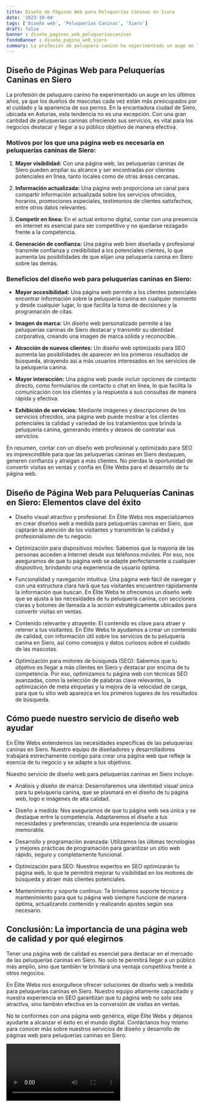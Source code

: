 ```yaml
---
title: Diseño de Páginas Web para Peluquerías Caninas en Siero
date: '2023-10-04'
tags: ['Diseño web', 'Peluquerías Caninas', 'Siero']
draft: false
banner : diseño_paginas_web_peluqueríascaninas
fondoBanner : diseño_pagina_web_siero
summary: La profesión de peluquero canino ha experimentado un auge en los últimos años, ya que los dueños de mascotas cada vez están más preocupados por el cuidado y la apariencia de sus perros. En la encantadora ciudad de Siero, ubicada en Asturias, esta tendencia no es una excepción. Con una gran cantidad de peluquerías caninas ofreciendo sus servicios, es vital para los negocios destacar y llegar a su público objetivo de manera efectiva.
---
```


## Diseño de Páginas Web para Peluquerías Caninas en Siero

La profesión de peluquero canino ha experimentado un auge en los últimos años, ya que los dueños de mascotas cada vez están más preocupados por el cuidado y la apariencia de sus perros. En la encantadora ciudad de Siero, ubicada en Asturias, esta tendencia no es una excepción. Con una gran cantidad de peluquerías caninas ofreciendo sus servicios, es vital para los negocios destacar y llegar a su público objetivo de manera efectiva.

### Motivos por los que una página web es necesaria en peluquerías caninas de Siero:

1. **Mayor visibilidad:** Con una página web, las peluquerías caninas de Siero pueden ampliar su alcance y ser encontradas por clientes potenciales en línea, tanto locales como de otras áreas cercanas.

2. **Información actualizada:** Una página web proporciona un canal para compartir información actualizada sobre los servicios ofrecidos, horarios, promociones especiales, testimonios de clientes satisfechos, entre otros datos relevantes.

3. **Competir en línea:** En el actual entorno digital, contar con una presencia en internet es esencial para ser competitivo y no quedarse rezagado frente a la competencia.

4. **Generación de confianza:** Una página web bien diseñada y profesional transmite confianza y credibilidad a los potenciales clientes, lo que aumenta las posibilidades de que elijan una peluquería canina en Siero sobre las demás.

### Beneficios del diseño web para peluquerías caninas en Siero:

- **Mayor accesibilidad:** Una página web permite a los clientes potenciales encontrar información sobre la peluquería canina en cualquier momento y desde cualquier lugar, lo que facilita la toma de decisiones y la programación de citas.

- **Imagen de marca:** Un diseño web personalizado permite a las peluquerías caninas de Siero destacar y transmitir su identidad corporativa, creando una imagen de marca sólida y reconocible.

- **Atracción de nuevos clientes:** Un diseño web optimizado para SEO aumenta las posibilidades de aparecer en los primeros resultados de búsqueda, atrayendo así a más usuarios interesados en los servicios de la peluquería canina.

- **Mayor interacción:** Una página web puede incluir opciones de contacto directo, como formularios de contacto o chat en línea, lo que facilita la comunicación con los clientes y la respuesta a sus consultas de manera rápida y efectiva.

- **Exhibición de servicios:** Mediante imágenes y descripciones de los servicios ofrecidos, una página web puede mostrar a los clientes potenciales la calidad y variedad de los tratamientos que brinda la peluquería canina, generando interés y deseos de contratar sus servicios.

En resumen, contar con un diseño web profesional y optimizado para SEO es imprescindible para que las peluquerías caninas en Siero destaquen, generen confianza y atraigan a más clientes. No pierdas la oportunidad de convertir visitas en ventas y confía en Élite Webs para el desarrollo de tu página web.

<GifSeo />

<Cta />

## Diseño de Página Web para Peluquerías Caninas en Siero: Elementos clave del éxito

- Diseño visual atractivo y profesional: En Élite Webs nos especializamos en crear diseños web a medida para peluquerías caninas en Siero, que captarán la atención de los visitantes y transmitirán la calidad y profesionalismo de tu negocio. 

- Optimización para dispositivos móviles: Sabemos que la mayoría de las personas acceden a Internet desde sus teléfonos móviles. Por eso, nos aseguramos de que tu página web se adapte perfectamente a cualquier dispositivo, brindando una experiencia de usuario óptima.

- Funcionalidad y navegación intuitiva: Una página web fácil de navegar y con una estructura clara hará que tus visitantes encuentren rápidamente la información que buscan. En Élite Webs te ofrecemos un diseño web que se ajusta a las necesidades de tu peluquería canina, con secciones claras y botones de llamada a la acción estratégicamente ubicados para convertir visitas en ventas.

- Contenido relevante y atrayente: El contenido es clave para atraer y retener a tus visitantes. En Élite Webs te ayudamos a crear un contenido de calidad, con información útil sobre los servicios de tu peluquería canina en Siero, así como consejos y datos curiosos sobre el cuidado de las mascotas.

- Optimización para motores de búsqueda (SEO): Sabemos que tu objetivo es llegar a más clientes en Siero y destacar por encima de tu competencia. Por eso, optimizamos tu página web con técnicas SEO avanzadas, como la selección de palabras clave relevantes, la optimización de meta etiquetas y la mejora de la velocidad de carga, para que tu sitio web aparezca en los primeros lugares de los resultados de búsqueda.

## Cómo puede nuestro servicio de diseño web ayudar

En Élite Webs entendemos las necesidades específicas de las peluquerías caninas en Siero. Nuestro equipo de diseñadores y desarrolladores trabajará estrechamente contigo para crear una página web que refleje la esencia de tu negocio y se adapte a tus objetivos.

Nuestro servicio de diseño web para peluquerías caninas en Siero incluye:

- Análisis y diseño de marca: Desarrollaremos una identidad visual única para tu peluquería canina, que se plasmará en el diseño de tu página web, logo e imágenes de alta calidad.

- Diseño a medida: Nos aseguramos de que tu página web sea única y se destaque entre la competencia. Adaptaremos el diseño a tus necesidades y preferencias, creando una experiencia de usuario memorable.

- Desarrollo y programación avanzada: Utilizamos las últimas tecnologías y mejores prácticas de programación para garantizar un sitio web rápido, seguro y completamente funcional.

- Optimización para SEO: Nuestros expertos en SEO optimizarán tu página web, lo que te permitirá mejorar tu visibilidad en los motores de búsqueda y atraer más clientes potenciales.

- Mantenimiento y soporte continuo: Te brindamos soporte técnico y mantenimiento para que tu página web siempre funcione de manera óptima, actualizando contenido y realizando ajustes según sea necesario.

## Conclusión: La importancia de una página web de calidad y por qué elegirnos

Tener una página web de calidad es esencial para destacar en el mercado de las peluquerías caninas en Siero. No solo te permitirá llegar a un público más amplio, sino que también te brindará una ventaja competitiva frente a otros negocios.

En Élite Webs nos enorgullece ofrecer soluciones de diseño web a medida para peluquerías caninas en Siero. Nuestro equipo altamente capacitado y nuestra experiencia en SEO garantizan que tu página web no solo sea atractiva, sino también efectiva en la conversión de visitas en ventas.

No te conformes con una página web genérica, elige Élite Webs y déjanos ayudarte a alcanzar el éxito en el mundo digital. Contáctanos hoy mismo para conocer más sobre nuestros servicios de diseño y desarrollo de páginas web para peluquerías caninas en Siero.

<Video />

<CtaBot job='Peluquerías Caninas' city='Siero'/>

<Gmaps query='Siero+españa+maps' />
